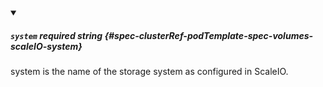 
<details className="config-field" data-expandable="false" open>
<summary>

##### `system` <span className="config-field-required" data-required="true">required</span> <span className="config-field-type">string</span> <span className="config-field-default"></span> <span className="config-field-enum"></span> {#spec-clusterRef-podTemplate-spec-volumes-scaleIO-system}

system is the name of the storage system as configured in ScaleIO.

</summary>



</details>
